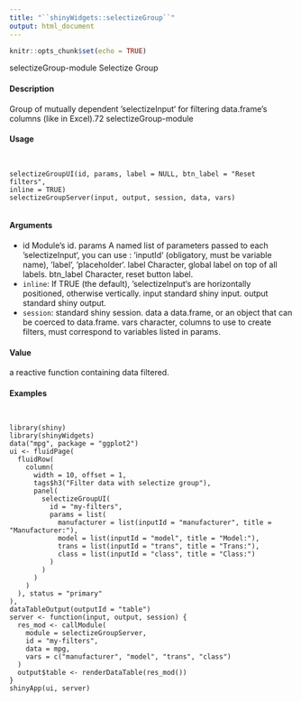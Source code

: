 ```yaml
---
title: "``shinyWidgets::selectizeGroup``"
output: html_document
---
```


```r
knitr::opts_chunk$set(echo = TRUE)
```
selectizeGroup-module Selectize Group

#### Description

Group of mutually dependent ‘selectizeInput‘ for filtering data.frame’s columns (like in Excel).72
selectizeGroup-module

#### Usage
<pre><code>

selectizeGroupUI(id, params, label = NULL, btn_label = "Reset filters",
inline = TRUE)
selectizeGroupServer(input, output, session, data, vars)

</code></pre>
#### Arguments

* id Module’s id.
params A named list of parameters passed to each ‘selectizeInput‘, you can use : ‘inputId‘ (obligatory, must be variable name), ‘label‘, ‘placeholder‘.
label Character, global label on top of all labels.
btn_label Character, reset button label.
* ``inline``:  If TRUE (the default), ‘selectizeInput‘s are horizontally positioned, otherwise vertically.
input standard shiny input.
output standard shiny output.
* ``session``:   standard shiny session.
data a data.frame, or an object that can be coerced to data.frame.
vars character, columns to use to create filters, must correspond to variables listed in params.

#### Value

a reactive function containing data filtered.

#### Examples
<pre><code>

library(shiny)
library(shinyWidgets)
data("mpg", package = "ggplot2")
ui <- fluidPage(
  fluidRow(
    column(
      width = 10, offset = 1,
      tags$h3("Filter data with selectize group"),
      panel(
        selectizeGroupUI(
          id = "my-filters",
          params = list(
            manufacturer = list(inputId = "manufacturer", title = "Manufacturer:"),
            model = list(inputId = "model", title = "Model:"),
            trans = list(inputId = "trans", title = "Trans:"),
            class = list(inputId = "class", title = "Class:")
          )
        )
      )
    )
  ), status = "primary"
),
dataTableOutput(outputId = "table")
server <- function(input, output, session) {
  res_mod <- callModule(
    module = selectizeGroupServer,
    id = "my-filters",
    data = mpg,
    vars = c("manufacturer", "model", "trans", "class")
  )
  output$table <- renderDataTable(res_mod())
}
shinyApp(ui, server)

</code></pre>
